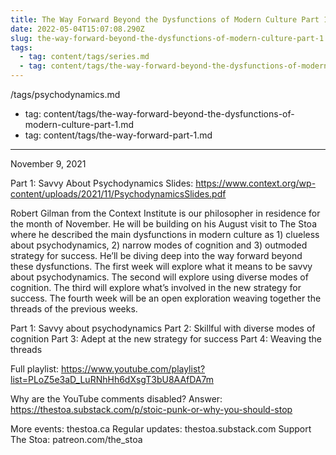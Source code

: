 ```yaml
---
title: The Way Forward Beyond the Dysfunctions of Modern Culture Part 1
date: 2022-05-04T15:07:08.290Z
slug: the-way-forward-beyond-the-dysfunctions-of-modern-culture-part-1
tags:
  - tag: content/tags/series.md
  - tag: content/tags/the-way-forward-beyond-the-dysfunctions-of-modern-culture-part-1.md
---
```



/tags/psychodynamics.md
  - tag: content/tags/the-way-forward-beyond-the-dysfunctions-of-modern-culture-part-1.md
  - tag: content/tags/the-way-forward-part-1.md
---

November 9, 2021

Part 1: Savvy About Psychodynamics
Slides: https://www.context.org/wp-content/uploads/2021/11/PsychodynamicsSlides.pdf

Robert Gilman from the Context Institute is our philosopher in residence for the month of November. He will be building on his August visit to The Stoa where he described the main dysfunctions in modern culture as 1) clueless about psychodynamics, 2) narrow modes of cognition and 3) outmoded strategy for success. He’ll be diving deep into the way forward beyond these dysfunctions. The first week will explore what it means to be savvy about psychodynamics. The second will explore using diverse modes of cognition. The third will explore what’s involved in the new strategy for success. The fourth week will be an open exploration weaving together the threads of the previous weeks.

Part 1: Savvy about psychodynamics
Part 2: Skillful with diverse modes of cognition
Part 3: Adept at the new strategy for success
Part 4: Weaving the threads

Full playlist: https://www.youtube.com/playlist?list=PLoZ5e3aD_LuRNhHh6dXsgT3bU8AAfDA7m

Why are the YouTube comments disabled? Answer: https://thestoa.substack.com/p/stoic-punk-or-why-you-should-stop

More events: thestoa.ca
Regular updates: thestoa.substack.com
Support The Stoa: patreon.com/the_stoa
